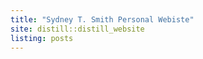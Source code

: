 ---
title: "Sydney T. Smith Personal Webiste"
site: distill::distill_website
listing: posts
---
